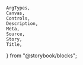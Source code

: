     ArgTypes,
    Canvas,
    Controls,
    Description,
    Meta,
    Source,
    Story,
    Title,
} from "@storybook/blocks";


<Meta of={stories} />
<Title of={stories} />
<Description of={ScrollableMain} />

## Example

<Canvas
    sourceState="shown"
    of={stories.Default}
/>
